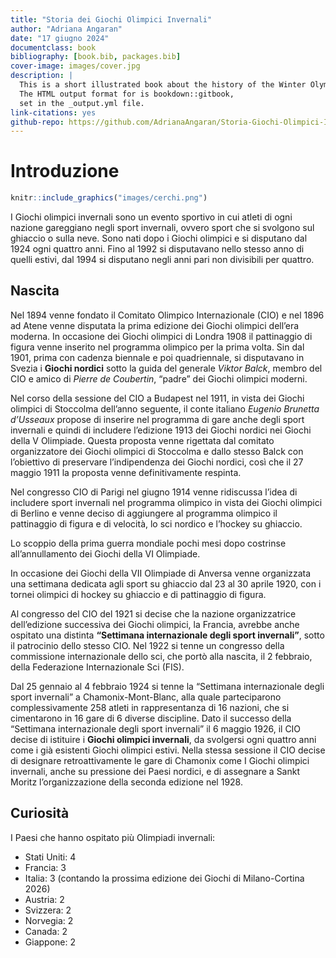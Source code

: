 --- 
title: "Storia dei Giochi Olimpici Invernali"
author: "Adriana Angaran"
date: "17 giugno 2024"
documentclass: book
bibliography: [book.bib, packages.bib]
cover-image: images/cover.jpg
description: |
  This is a short illustrated book about the history of the Winter Olympic games from 1924 to 2026.
  The HTML output format for is bookdown::gitbook,
  set in the _output.yml file.
link-citations: yes
github-repo: https://github.com/AdrianaAngaran/Storia-Giochi-Olimpici-Invernali.git_
---

# Introduzione {-}

```{r, echo=FALSE, out.width='70%', fig.cap='I 5 cerchi olimpici'}
knitr::include_graphics("images/cerchi.png")
```

I Giochi olimpici invernali sono un evento sportivo in cui atleti di ogni nazione gareggiano negli sport invernali, ovvero sport che si svolgono sul ghiaccio o sulla neve.
Sono nati dopo i Giochi olimpici e si disputano dal 1924 ogni quattro anni. Fino al 1992 si disputavano nello stesso anno di quelli estivi, dal 1994 si disputano negli anni pari non divisibili per quattro.

## Nascita {-}
Nel 1894 venne fondato il Comitato Olimpico Internazionale (CIO) e nel 1896 ad Atene venne disputata la prima edizione dei Giochi olimpici dell'era moderna. 
In occasione dei Giochi olimpici di Londra 1908 il pattinaggio di figura venne inserito nel programma olimpico per la prima volta.
Sin dal 1901, prima con cadenza biennale e poi quadriennale, si disputavano in Svezia i **Giochi nordici** sotto la guida del generale *Viktor Balck*, membro del CIO e amico di *Pierre de Coubertin*, "padre" dei Giochi olimpici moderni.

Nel corso della sessione del CIO a Budapest nel 1911, in vista dei Giochi olimpici di Stoccolma dell'anno seguente, il conte italiano *Eugenio Brunetta d'Usseaux* propose di inserire nel programma di gare anche degli sport invernali e quindi di includere l'edizione 1913 dei Giochi nordici nei Giochi della V Olimpiade. Questa proposta venne rigettata dal comitato organizzatore dei Giochi olimpici di Stoccolma e dallo stesso Balck con l'obiettivo di preservare l'indipendenza dei Giochi nordici, così che il 27 maggio 1911 la proposta venne definitivamente respinta.

Nel congresso CIO di Parigi nel giugno 1914 venne ridiscussa l'idea di includere sport invernali nel programma olimpico in vista dei Giochi olimpici di Berlino e venne deciso di aggiungere al programma olimpico il pattinaggio di figura e di velocità, lo sci nordico e l'hockey su ghiaccio. 

Lo scoppio della prima guerra mondiale pochi mesi dopo costrinse all'annullamento dei Giochi della VI Olimpiade.

In occasione dei Giochi della VII Olimpiade di Anversa venne organizzata una settimana dedicata agli sport su ghiaccio dal 23 al 30 aprile 1920, con i tornei olimpici di hockey su ghiaccio e di pattinaggio di figura.

Al congresso del CIO del 1921 si decise che la nazione organizzatrice dell'edizione successiva dei Giochi olimpici, la Francia, avrebbe anche ospitato una distinta **"Settimana internazionale degli sport invernali"**, sotto il patrocinio dello stesso CIO. 
Nel 1922 si tenne un congresso della commissione internazionale dello sci, che portò alla nascita, il 2 febbraio, della Federazione Internazionale Sci (FIS). 

Dal 25 gennaio al 4 febbraio 1924 si tenne la "Settimana internazionale degli sport invernali" a Chamonix-Mont-Blanc, alla quale parteciparono complessivamente 258 atleti in rappresentanza di 16 nazioni, che si cimentarono in 16 gare di 6 diverse discipline. 
Dato il successo della "Settimana internazionale degli sport invernali" il 6 maggio 1926, il CIO decise di istituire i **Giochi olimpici invernali**, da svolgersi ogni quattro anni come i già esistenti Giochi olimpici estivi. 
Nella stessa sessione il CIO decise di designare retroattivamente le gare di Chamonix come I Giochi olimpici invernali, anche su pressione dei Paesi nordici, e di assegnare a Sankt Moritz l'organizzazione della seconda edizione nel 1928.

## Curiosità {-}

I Paesi che hanno ospitato più Olimpiadi invernali:

* Stati Uniti: 4
* Francia: 3 
* Italia: 3 (contando la prossima edizione dei Giochi di Milano-Cortina 2026)
* Austria: 2
* Svizzera: 2
* Norvegia: 2
* Canada: 2
* Giappone: 2

<!--Render book

```{r, eval=FALSE, echo=FALSE}
bookdown::render_book()
```

Preview book

```{r, eval=FALSE}
bookdown::serve_book()
```

Create packages.bib
```{r include=FALSE}
# automatically create a bib database for R packages
knitr::write_bib(c(
  .packages(), 'bookdown', 'knitr', 'rmarkdown'
), 'packages.bib')
```
-->